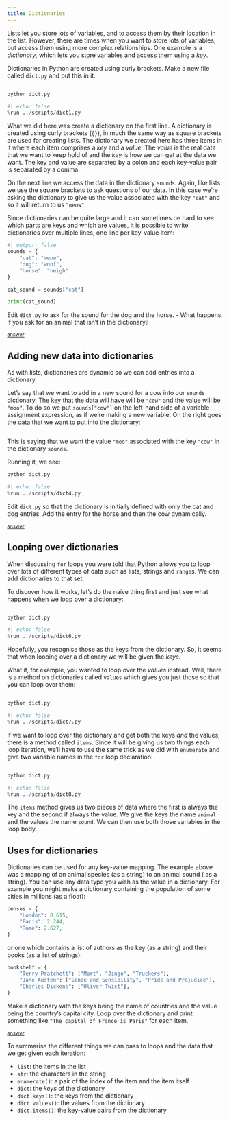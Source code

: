 ```yaml
---
title: Dictionaries
---
```


Lists let you store lots of variables, and to access them by their location in the list. However, there are times when you want to store lots of variables, but access them using more complex relationships. One example is a *dictionary*, which lets you store variables and access them using a *key*.

Dictionaries in Python are created using curly brackets. Make a new file called `dict.py` and put this in it:

```.python
```

```.bash
python dict.py
```

```python
#| echo: false
%run ../scripts/dict1.py
```



What we did here was create a dictionary on the first line. A dictionary is created using curly brackets (`{}`), in much the same way as square brackets are used for creating lists. The dictionary we created here has three items in it where each item comprises a *key* and a *value*. The *value* is the real data that we want to keep hold of and the *key* is how we can get at the data we want. The key and value are separated by a colon and each key-value pair is separated by a comma.

On the next line we access the data in the dictionary `sounds`. Again, like lists we use the square brackets to ask questions of our data. In this case we're asking the dictionary to give us the value associated with the key `"cat"` and so it will return to us `"meow"`.

Since dictionaries can be quite large and it can sometimes be hard to see which parts are keys and which are values, it is possible to write dictionaries over multiple lines, one line per key-value item:


```python
#| output: false
sounds = {
    "cat": "meow",
    "dog": "woof",
    "horse": "neigh"
}

cat_sound = sounds["cat"]

print(cat_sound)
```



::: {.callout-tip title="Exercise 1" icon=false} 

Edit `dict.py` to ask for the sound for the dog and the horse.
- What happens if you ask for an animal that isn't in the dictionary?

[<small>answer</small>](../answers/answer_first_dictionary.qmd)

:::

## Adding new data into dictionaries

As with lists, dictionaries are dynamic so we can add entries into a dictionary.

Let's say that we want to add in a new sound for a cow into our `sounds` dictionary. The key that the data will have will be `"cow"` and the value will be `"moo"`. To do so we put `sounds["cow"]` on the left-hand side of a variable assignment expression, as if we're making a new variable. On the right goes the data that we want to put into the dictionary:


```.python
```




This is saying that we want the value `"moo"` associated with the key `"cow"` in the dictionary `sounds`.

Running it, we see:

```.bash
python dict.py
```

```python
#| echo: false
%run ../scripts/dict4.py
```


::: {.callout-tip title="Exercise 2" icon=false} 

Edit `dict.py` so that the dictionary is initially defined with only the cat and dog entries. Add the entry for the horse and then the cow dynamically.

[<small>answer</small>](../answers/answer_add_to_dictionary.qmd)

:::

## Looping over dictionaries

When discussing `for` loops you were told that Python allows you to loop over lots of different types of data such as lists, strings and `range`s. We can add dictionaries to that set.

To discover how it works, let's do the naïve thing first and just see what happens when we loop over a dictionary:

```.python
```

```.bash
python dict.py
```

```python
#| echo: false
%run ../scripts/dict6.py
```



Hopefully, you recognise those as the keys from the dictionary. So, it seems that when looping over a dictionary we will be given the *keys*.

What if, for example, you wanted to loop over the *values* instead. Well, there is a method on dictionaries called `values` which gives you just those so that you can loop over them:


```.python
```

```.bash
python dict.py
```

```python
#| echo: false
%run ../scripts/dict7.py
```



If we want to loop over the dictionary and get both the keys *and* the values, there is a method called `items`. Since it will be giving us two things each loop iteration, we'll have to use the same trick as we did with `enumerate` and give two variable names in the `for` loop declaration:

```.python
```

```.bash
python dict.py
```

```python
#| echo: false
%run ../scripts/dict8.py
```


The `items` method gives us two pieces of data where the first is always the key and the second if always the value. We give the keys the name `animal` and the values the name `sound`. We can then use both those variables in the loop body.

## Uses for dictionaries

Dictionaries can be used for any key-value mapping. The example above was a mapping of an animal species (as a string) to an animal sound ( as a string). You can use any data type you wish as the value in a dictionary. For example you might make a dictionary containing the population of some cities in millions (as a float):

```python
census = {
    "London": 8.615,
    "Paris": 2.244,
    "Rome": 2.627,
}
```

or one which contains a list of authors as the key (as a string) and their books (as a list of strings):

```python
bookshelf = {
    "Terry Pratchett": ["Mort", "Jingo", "Truckers"],
    "Jane Austen": ["Sense and Sensibility", "Pride and Prejudice"],
    "Charles Dickens": ["Oliver Twist"],
}
```

::: {.callout-tip title="Exercise 3" icon=false} 

Make a dictionary with the keys being the name of countries and the value being the country's capital city. Loop over the dictionary and print something like `"The capital of France is Paris"` for each item.

[<small>answer</small>](../answers/answer_country_dictionary.qmd)
:::

To summarise the different things we can pass to loops and the data that we get given each iteration:

- `list`: the items in the list
- `str`: the characters in the string
- `enumerate()`: a pair of the index of the item and the item itself
- `dict`: the *keys* of the dictionary
- `dict.keys()`: the keys from the dictionary
- `dict.values()`: the values from the dictionary
- `dict.items()`: the key-value pairs from the dictionary

